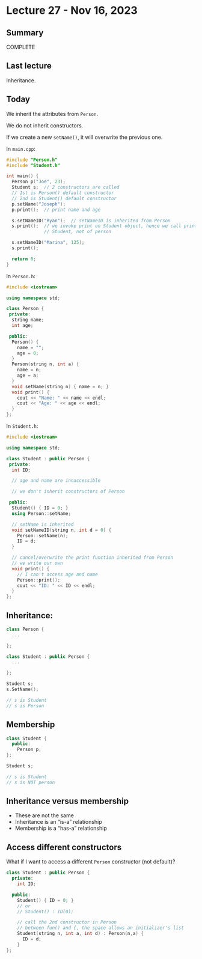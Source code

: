 # Lecture 27 - Nov 16, 2023

## Summary

COMPLETE

## Last lecture

Inheritance.

## Today

We inherit the attributes from `Person`.

We do not inherit constructors.

If we create a new `setName()`, it will overwrite the previous one.

In `main.cpp`:

```cpp
#include "Person.h"
#include "Student.h"

int main() {
  Person p("Joe", 23);
  Student s;  // 2 constructors are called
  // 1st is Person() default constructor
  // 2nd is Student() default constructor
  p.setName("Joseph");
  p.print();  // print name and age

  s.setNameID("Ryan");  // setNameID is inherited from Person
  s.print();  // we invoke print on Student object, hence we call print of
              // Student, not of person

  s.setNameID("Marina", 125);
  s.print();

  return 0;
}
```

In `Person.h`:

```cpp
#include <iostream>

using namespace std;

class Person {
 private:
  string name;
  int age;

 public:
  Person() {
    name = "";
    age = 0;
  }
  Person(string n, int a) {
    name = n;
    age = a;
  }
  void setName(string n) { name = n; }
  void print() {
    cout << "Name: " << name << endl;
    cout << "Age: " << age << endl;
  }
};
```

In `Student.h`:

```cpp
#include <iostream>

using namespace std;

class Student : public Person {
 private:
  int ID;

  // age and name are innaccessible

  // we don't inherit constructors of Person

 public:
  Student() { ID = 0; }
  using Person::setName;

  // setName is inherited
  void setNameID(string n, int d = 0) {
    Person::setName(n);
    ID = d;
  }

  // cancel/overwrite the print function inherited from Person
  // we write our own
  void print() {
    // I can't access age and name
    Person::print();
    cout << "ID: " << ID << endl;
  }
};
```

## Inheritance:

```cpp
class Person {
  ...

};

class Student : public Person {
  ...

};

Student s;
s.SetName();

// s is Student
// s is Person
```

## Membership

```cpp
class Student {
  public:
    Person p;
};

Student s;

// s is Student
// s is NOT person
```

## Inheritance versus membership

* These are not the same
* Inheritance is an "is-a" relationship
* Membership is a "has-a" relationship

## Access different constructors

What if I want to access a different `Person` constructor (not default)?

```cpp
class Student : public Person {
  private:
    int ID;

  public:
    Student() { ID = 0; }
    // or
    // Student() : ID(0);

    // call the 2nd constructor in Person
    // between fun() and {, the space allows an initializer's list
    Student(string n, int a, int d) : Person(n,a) {
      ID = d;
    }
};
```
